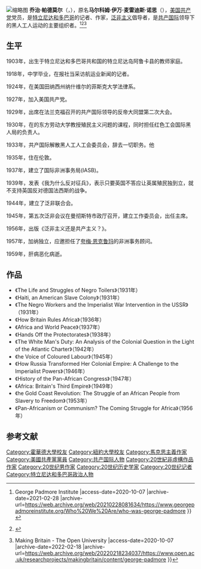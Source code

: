 [[File:George_Padmore,_circa_1937.jpg|缩略图]]
'''乔治·帕德莫尔'''（{{lang-en|'''George Padmore'''}}，{{bd|1903年|6月28日|1959年|9月23日|catIdx=G}}），原名'''马尔科姆·伊万·麦雷迪斯·诺思'''（{{lang-en|'''Malcolm Ivan Meredith Nurse'''}}），[[美国共产党|美国共产党]]党员，是[[特立尼达和多巴哥|特立尼达和多巴哥]]的记者、作家，[[泛非主义|泛非主义]]倡导者，是[[共产国际|共产国际]]领导下的黑人工人运动的主要组织者。<ref>{{Cite web |url=https://www.georgepadmoreinstitute.org/Who%20We%20Are/who-was-george-padmore |title=Who was George Padmore {{!}} George Padmore Institute |access-date=2020-10-07 |archive-date=2021-02-28 |archive-url=https://web.archive.org/web/20210228081634/https://www.georgepadmoreinstitute.org/Who%20We%20Are/who-was-george-padmore }}</ref><ref>{{Cite web |url=https://www.blackpast.org/african-american-history/padmore-george-1901-1959/ |title=George Padmore (1901-1959) - BlackPast |access-date=2020-10-07 |archive-date=2021-11-24 |archive-url=https://web.archive.org/web/20211124055532/https://www.blackpast.org/african-american-history/padmore-george-1901-1959/ }}</ref><ref>{{Cite web |url=http://www.open.ac.uk/researchprojects/makingbritain/content/george-padmore |title=George Padmore {{!}} Making Britain - The Open University |access-date=2020-10-07 |archive-date=2022-02-18 |archive-url=https://web.archive.org/web/20220218234037/https://www.open.ac.uk/researchprojects/makingbritain/content/george-padmore }}</ref>

== 生平 ==
1903年，出生于特立尼达和多巴哥共和国的特立尼达岛阿鲁卡县的教师家庭。

1918年，中学毕业，在报社当采访航运业新闻的记者。

1924年，在美国田纳西州纳什维尔的菲斯克大学法律系。

1927年，加入美国共产党。

1929年，出席在法兰克福召开的共产国际领导的反帝大同盟第二次大会。

1930年，在的东方劳动大学教授殖民主义问题的课程，同时担任红色工会国际黑人局的负责人。

1933年，共产国际解散黑人工人工会委员会，辞去一切职务。他

1935年，住在伦敦。

1937年，建立了国际非洲事务局(IASB)。

1939年，发表《我为什么反对征兵》，表示只要英国不答应让英属殖民独到立，就不支持英国反对德国法西斯的战争。

1944年，建立了泛非联合会。

1945年，第五次泛非会议在曼彻斯特市政厅召开，建立工作委员会，出任主席。

1956年，出版《泛非主义还是共产主义？》。

1957年，加纳独立，应邀担任了[[夸梅·恩克鲁玛|夸梅·恩克鲁玛]]的非洲事务顾问。

1959年，肝病恶化病逝。

== 作品 ==
*《The Life and Struggles of Negro Toilers》（1931年）
*《Haiti, an American Slave Colony》（1931年）
*《The Negro Workers and the Imperialist War Intervention in the USSR》（1931年）
*《How Britain Rules Africa》（1936年）
*《Africa and World Peace》（1937年）
*《Hands Off the Protectorates》（1938年）
*《The White Man's Duty: An Analysis of the Colonial Question in the Light of the Atlantic Charter》（1942年）
*《he Voice of Coloured Labour》（1945年）
*《How Russia Transformed Her Colonial Empire: A Challenge to the Imperialist Powers》（1946年）
*《History of the Pan-African Congress》（1947年）
*《Africa: Britain's Third Empire》（1949年）
*《he Gold Coast Revolution: The Struggle of an African People from Slavery to Freedom》（1953年）
*《Pan-Africanism or Communism? The Coming Struggle for Africa》（1956年）

== 参考文献 ==
{{Reflist}}

[[Category:霍華德大學校友|Category:霍華德大學校友]]
[[Category:紐約大學校友|Category:紐約大學校友]]
[[Category:馬克思主義作家|Category:馬克思主義作家]]
[[Category:美國共產黨黨員|Category:美國共產黨黨員]]
[[Category:共产国际人物|Category:共产国际人物]]
[[Category:20世紀非虛構作品作家|Category:20世紀非虛構作品作家]]
[[Category:20世纪男作家|Category:20世纪男作家]]
[[Category:20世纪历史学家|Category:20世纪历史学家]]
[[Category:20世纪记者|Category:20世纪记者]]
[[Category:特立尼达和多巴哥政治人物|Category:特立尼达和多巴哥政治人物]]